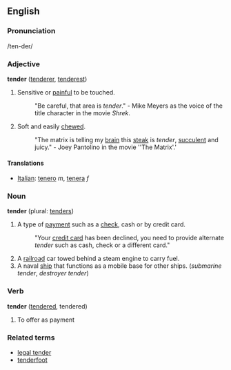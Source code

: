 ==English==
===Pronunciation===
/ten-der/

===Adjective===
'''tender''' ([[tenderer]], [[tenderest]])

# Sensitive or [[pain|painful]] to be touched.  
#:"Be careful, that area is ''tender''." - Mike Meyers as the voice of the title character in the movie ''Shrek''.
# Soft and easily [[chewed]].  
#:"The matrix is telling my [[brain]] this [[steak]] is ''tender'', [[succulent]] and juicy." - Joey Pantolino in the movie ''The Matrix'.'

====Translations====
*[[Italian]]: [[tenero]] ''m'', [[tenera]] ''f''


===Noun===
'''tender''' (plural: [[tenders]])

#A type of [[payment]] such as a [[check]], cash or by credit card.
#:"Your [[credit card]] has been declined, you need to provide alternate ''tender'' such as cash, check or a different card."
#A [[railroad]] car towed behind a steam engine to carry fuel.
#A naval [[ship]] that functions as a mobile base for other ships. (''submarine tender'', ''destroyer tender'')

===Verb===
'''tender''' ([[tendered]], tendered)
#To offer as payment

===Related terms===
*[[legal tender]]
*[[tenderfoot]]